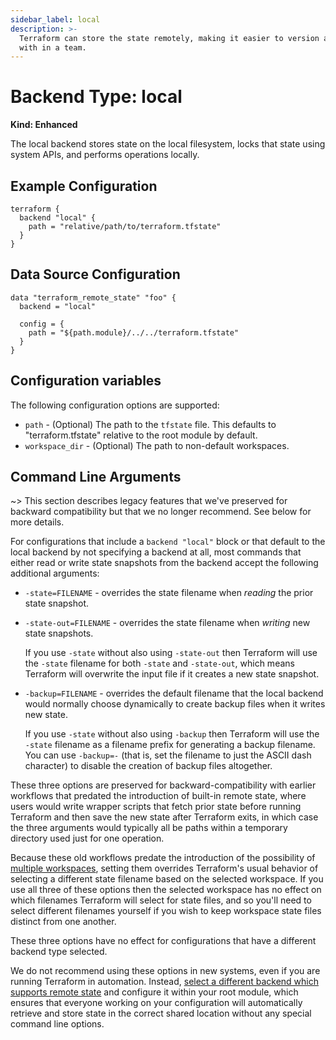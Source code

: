 ```yaml
---
sidebar_label: local
description: >-
  Terraform can store the state remotely, making it easier to version and work
  with in a team.
---
```


# Backend Type: local

**Kind: Enhanced**

The local backend stores state on the local filesystem, locks that
state using system APIs, and performs operations locally.

## Example Configuration

```hcl
terraform {
  backend "local" {
    path = "relative/path/to/terraform.tfstate"
  }
}
```

## Data Source Configuration

```hcl
data "terraform_remote_state" "foo" {
  backend = "local"

  config = {
    path = "${path.module}/../../terraform.tfstate"
  }
}
```

## Configuration variables

The following configuration options are supported:

* `path` - (Optional) The path to the `tfstate` file. This defaults to
  "terraform.tfstate" relative to the root module by default.
* `workspace_dir` - (Optional) The path to non-default workspaces.

## Command Line Arguments

~> This section describes legacy features that we've preserved for backward
compatibility but that we no longer recommend. See below for more details.

For configurations that include a `backend "local"` block or that default to
the local backend by not specifying a backend at all, most commands that either
read or write state snapshots from the backend accept the following
additional arguments:

* `-state=FILENAME` - overrides the state filename when _reading_ the prior
  state snapshot.
* `-state-out=FILENAME` - overrides the state filename when _writing_ new state
  snapshots.

  If you use `-state` without also using `-state-out` then Terraform will
  use the `-state` filename for both `-state` and `-state-out`, which means
  Terraform will overwrite the input file if it creates a new state snapshot.
* `-backup=FILENAME` - overrides the default filename that the local backend
  would normally choose dynamically to create backup files when it writes new
  state.

  If you use `-state` without also using `-backup` then Terraform will use
  the `-state` filename as a filename prefix for generating a backup filename.
  You can use `-backup=-` (that is, set the filename to just the ASCII
  dash character) to disable the creation of backup files altogether.

These three options are preserved for backward-compatibility with earlier
workflows that predated the introduction of built-in remote state, where
users would write wrapper scripts that fetch prior state before running
Terraform and then save the new state after Terraform exits, in which case
the three arguments would typically all be paths within a temporary
directory used just for one operation.

Because these old workflows predate the introduction of the possibility of
[multiple workspaces](/docs/language/state/workspaces), setting them
overrides Terraform's usual behavior of selecting a different state filename
based on the selected workspace. If you use all three of these options then
the selected workspace has no effect on which filenames Terraform will select
for state files, and so you'll need to select different filenames yourself if
you wish to keep workspace state files distinct from one another.

These three options have no effect for configurations that have a different
backend type selected.

We do not recommend using these options in new systems, even if you are running
Terraform in automation. Instead,
[select a different backend which supports remote state](/docs/language/settings/backends/configuration) and configure it
within your root module, which ensures that everyone working on your
configuration will automatically retrieve and store state in the correct shared
location without any special command line options.

